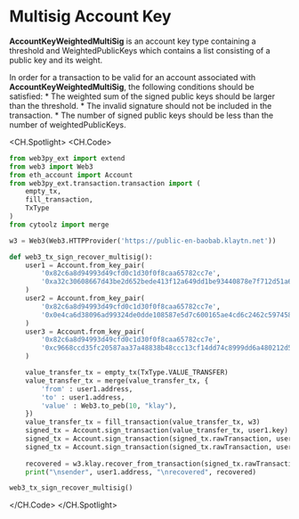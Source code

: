 # Multisig Account Key

**AccountKeyWeightedMultiSig** is an account key type containing a threshold and WeightedPublicKeys which contains a list consisting of a public key and its weight.

In order for a transaction to be valid for an account associated with **AccountKeyWeightedMultiSig**, the following conditions should be satisfied:
    * The weighted sum of the signed public keys should be larger than the threshold.
    * The invalid signature should not be included in the transaction.
    * The number of signed public keys should be less than the number of weightedPublicKeys.

<CH.Spotlight>
<CH.Code>

```py web3_multisig_value_transfer_sign_recover.py
from web3py_ext import extend
from web3 import Web3
from eth_account import Account
from web3py_ext.transaction.transaction import (
    empty_tx,
    fill_transaction,
    TxType
)
from cytoolz import merge

w3 = Web3(Web3.HTTPProvider('https://public-en-baobab.klaytn.net'))

def web3_tx_sign_recover_multisig():
    user1 = Account.from_key_pair(
        '0x82c6a8d94993d49cfd0c1d30f0f8caa65782cc7e',
        '0xa32c30608667d43be2d652bede413f12a649dd1be93440878e7f712d51a6768a'
    )
    user2 = Account.from_key_pair(
        '0x82c6a8d94993d49cfd0c1d30f0f8caa65782cc7e',
        '0x0e4ca6d38096ad99324de0dde108587e5d7c600165ae4cd6c2462c597458c2b8'
    )
    user3 = Account.from_key_pair(
        '0x82c6a8d94993d49cfd0c1d30f0f8caa65782cc7e',
        '0xc9668ccd35fc20587aa37a48838b48ccc13cf14dd74c8999dd6a480212d5f7ac'
    )

    value_transfer_tx = empty_tx(TxType.VALUE_TRANSFER)
    value_transfer_tx = merge(value_transfer_tx, {
        'from' : user1.address,
        'to' : user1.address,
        'value' : Web3.to_peb(10, "klay"),
    })
    value_transfer_tx = fill_transaction(value_transfer_tx, w3)
    signed_tx = Account.sign_transaction(value_transfer_tx, user1.key)
    signed_tx = Account.sign_transaction(signed_tx.rawTransaction, user2.key)
    signed_tx = Account.sign_transaction(signed_tx.rawTransaction, user3.key)
    
    recovered = w3.klay.recover_from_transaction(signed_tx.rawTransaction.hex(), "latest")
    print("\nsender", user1.address, "\nrecovered", recovered)

web3_tx_sign_recover_multisig()
```



</CH.Code>
</CH.Spotlight>